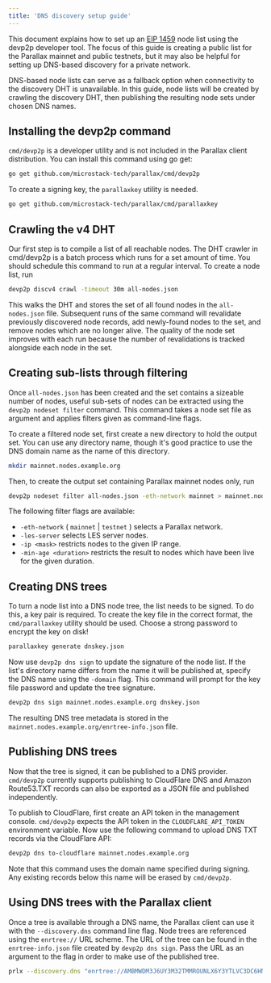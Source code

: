 ```yaml
---
title: 'DNS discovery setup guide'
---
```


This document explains how to set up an [EIP 1459](https://eips.ethereum.org/EIPS/eip-1459) node list using the devp2p developer tool. The focus of this guide is creating a public list for the Parallax mainnet and public testnets, but it may also be helpful for setting up DNS-based discovery for a private network.

DNS-based node lists can serve as a fallback option when connectivity to the discovery DHT is unavailable. In this guide, node lists will be created by crawling the discovery DHT, then publishing the resulting node sets under chosen DNS names.

## Installing the devp2p command

`cmd/devp2p` is a developer utility and is not included in the Parallax client distribution. You can install this command using go get:

```sh
go get github.com/microstack-tech/parallax/cmd/devp2p
```

To create a signing key, the `parallaxkey` utility is needed.

```sh
go get github.com/microstack-tech/parallax/cmd/parallaxkey
```

## Crawling the v4 DHT

Our first step is to compile a list of all reachable nodes. The DHT crawler in cmd/devp2p is a batch process which runs for a set amount of time. You should schedule this command to run at a regular interval. To create a node list, run

```sh
devp2p discv4 crawl -timeout 30m all-nodes.json
```

This walks the DHT and stores the set of all found nodes in the `all-nodes.json` file. Subsequent runs of the same command will revalidate previously discovered node records, add newly-found nodes to the set, and remove nodes which are no longer alive. The quality of the node set improves with each run because the number of revalidations is tracked alongside each node in the set.

## Creating sub-lists through filtering

Once `all-nodes.json` has been created and the set contains a sizeable number of nodes, useful sub-sets of nodes can be extracted using the `devp2p nodeset filter` command. This command takes a node set file as argument and applies filters given as command-line flags.

To create a filtered node set, first create a new directory to hold the output set. You can use any directory name, though it's good practice to use the DNS domain name as the name of this directory.

```sh
mkdir mainnet.nodes.example.org
```

Then, to create the output set containing Parallax mainnet nodes only, run

```sh
devp2p nodeset filter all-nodes.json -eth-network mainnet > mainnet.nodes.example.org/nodes.json
```

The following filter flags are available:

* `-eth-network` ( `mainnet` | `testnet` ) selects a Parallax network.
* `-les-server` selects LES server nodes.
* `-ip <mask>` restricts nodes to the given IP range.
* `-min-age <duration>` restricts the result to nodes which have been live for the given duration.

## Creating DNS trees

To turn a node list into a DNS node tree, the list needs to be signed. To do this, a key pair is required. To create the key file in the correct format, the `cmd/parallaxkey` utility should be used. Choose a strong password to encrypt the key on disk!

```sh
parallaxkey generate dnskey.json
```

Now use `devp2p dns sign` to update the signature of the node list. If the list's directory name differs from the name it will be published at, specify the DNS name using the `-domain` flag. This command will prompt for the key file password and update the tree signature.

```sh
devp2p dns sign mainnet.nodes.example.org dnskey.json
```

The resulting DNS tree metadata is stored in the `mainnet.nodes.example.org/enrtree-info.json` file.

## Publishing DNS trees

Now that the tree is signed, it can be published to a DNS provider. `cmd/devp2p` currently supports publishing to CloudFlare DNS and Amazon Route53.TXT records can also be exported as a JSON file and published independently.

To publish to CloudFlare, first create an API token in the management console. `cmd/devp2p` expects the API token in the `CLOUDFLARE_API_TOKEN` environment variable. Now use the following command to upload DNS TXT records via the CloudFlare API:

```sh
devp2p dns to-cloudflare mainnet.nodes.example.org
```

Note that this command uses the domain name specified during signing. Any existing records below this name will be erased by `cmd/devp2p`.

## Using DNS trees with the Parallax client

Once a tree is available through a DNS name, the Parallax client can use it with the `--discovery.dns` command line flag. Node trees are referenced using the `enrtree://` URL scheme. The URL of the tree can be found in the `enrtree-info.json` file created by `devp2p dns sign`. Pass the URL as an argument to the flag in order to make use of the published tree.

```sh
prlx --discovery.dns "enrtree://AMBMWDM3J6UY3M32TMMROUNLX6Y3YTLVC3DC6HN2AVG5NHNSAXDW6@mainnet.nodes.example.org"
```
